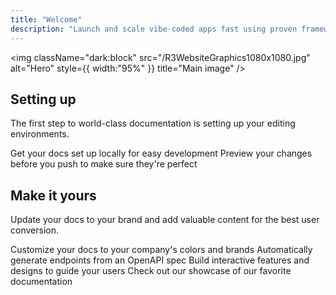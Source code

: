 ```yaml
---
title: "Welcome"
description: "Launch and scale vibe-coded apps fast using proven frameworks and natural language with the R3 Product Launch System. R3 is a structured, AI-powered methodology that helps founders and builders turn early concepts or coded apps into profitable businesses — fast. Whether you're experimenting with vibe coding or already have a product live, R3 gives you a clear path to traction, revenue, and growth. Instead of guessing what to build, how to sell it, or when to pivot — just follow the 4 core sprints to guide your journey from idea to scale. Everything is driven by simple prompts, practical exercises, and business-first thinking. Built to work with the tools you already love."
---
```


<img
  className="dark:block"
  src="/R3WebsiteGraphics1080x1080.jpg"
  alt="Hero"
  style={{ width:"95%" }}
  title="Main image"
/>

## Setting up

The first step to world-class documentation is setting up your editing environments.

<CardGroup cols={2}>
  <Card title="Edit Your Docs" icon="pen-to-square" href="https://mintlify.com/docs/quickstart">
    Get your docs set up locally for easy development
  </Card>
  <Card title="Preview Changes" icon="image" href="https://mintlify.com/docs/development">
    Preview your changes before you push to make sure they're perfect
  </Card>
</CardGroup>

## Make it yours

Update your docs to your brand and add valuable content for the best user conversion.

<CardGroup cols={2}>
  <Card title="Customize Style" icon="palette" href="https://mintlify.com/docs/settings/global">
    Customize your docs to your company's colors and brands
  </Card>
  <Card title="Reference APIs" icon="code" href="https://mintlify.com/docs/api-playground/openapi">
    Automatically generate endpoints from an OpenAPI spec
  </Card>
  <Card title="Add Components" icon="screwdriver-wrench" href="https://mintlify.com/docs/content/components/accordions">
    Build interactive features and designs to guide your users
  </Card>
  <Card title="Get Inspiration" icon="stars" href="https://mintlify.com/customers">
    Check out our showcase of our favorite documentation
  </Card>
</CardGroup>
